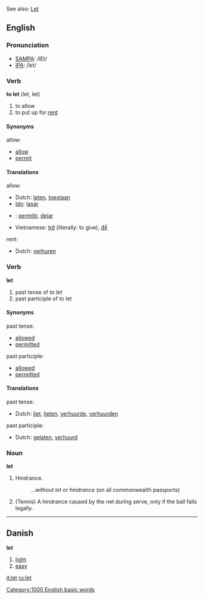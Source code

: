See also: [[Let]]

==English==
=== Pronunciation ===
*[[w:SAMPA|SAMPA]]: /lEt/
*[[w:IPA|IPA]]: /lεt/

=== Verb ===
'''to let''' (let, let)

#to allow
#to put up for [[rent]]

====Synonyms====
allow:

*[[allow]]
*[[permit]]

====Translations====
allow:

*Dutch: [[laten]], [[toestaan]]
*[[Ido]]: [[lasar]]
*{{es}}: [[permitir]], [[dejar]]
*Vietnamese: [[trở]] (literally: to give), [[để]]

rent:

*Dutch: [[verhuren]]

===Verb===
'''let'''

#past tense of ''to let''
#past participle of to let

====Synonyms====
past tense:

*[[allowed]]
*[[permitted]]

past participle:

*[[allowed]]
*[[permitted]]

====Translations====
past tense:

*Dutch: [[liet]], [[lieten]], [[verhuurde]], [[verhuurden]]

past participle:

*Dutch: [[gelaten]], [[verhuurd]]

===Noun===
'''let'''

#Hindrance.
#:''...without let or hindrance'' (on all commonwealth passports)
#(Tennis) A hindrance caused by the net during serve, only if the ball falls legally.

----
==Danish==
'''let'''

#[[light]]
#[[easy]]

[[Category:1000 English basic words]]
[[it:let]]
[[ru:let]]